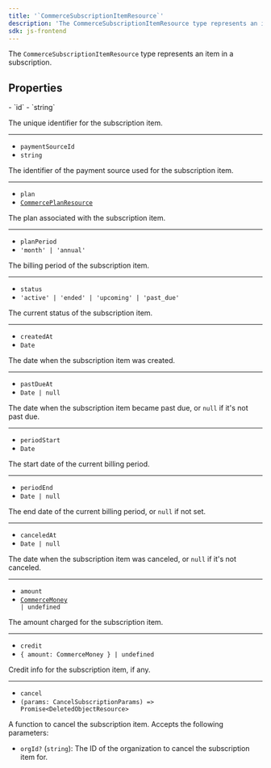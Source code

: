 ```yaml
---
title: '`CommerceSubscriptionItemResource`'
description: 'The CommerceSubscriptionItemResource type represents an item in a subscription.'
sdk: js-frontend
---
```


<Include src="_partials/billing/api-experimental" />

The `CommerceSubscriptionItemResource` type represents an item in a subscription.

## Properties

<Properties>
  - `id`
  - `string`

  The unique identifier for the subscription item.

  ---

  - `paymentSourceId`
  - `string`

  The identifier of the payment source used for the subscription item.

  ---

  - `plan`
  - [`CommercePlanResource`](/docs/references/javascript/types/commerce-plan-resource)

  The plan associated with the subscription item.

  ---

  - `planPeriod`
  - `'month' | 'annual'`

  The billing period of the subscription item.

  ---

  - `status`
  - `'active' | 'ended' | 'upcoming' | 'past_due'`

  The current status of the subscription item.

  ---

  - `createdAt`
  - `Date`

  The date when the subscription item was created.

  ---

  - `pastDueAt`
  - `Date | null`

  The date when the subscription item became past due, or `null` if it's not past due.

  ---

  - `periodStart`
  - `Date`

  The start date of the current billing period.

  ---

  - `periodEnd`
  - `Date | null`

  The end date of the current billing period, or `null` if not set.

  ---

  - `canceledAt`
  - `Date | null`

  The date when the subscription item was canceled, or `null` if it's not canceled.

  ---

  - `amount`
  - <code>[CommerceMoney](/docs/references/javascript/types/commerce-money) | undefined</code>

  The amount charged for the subscription item.

  ---

  - `credit`
  - `{ amount: CommerceMoney } | undefined`

  Credit info for the subscription item, if any.

  ---

  - `cancel`
  - `(params: CancelSubscriptionParams) => Promise<DeletedObjectResource>`

  A function to cancel the subscription item. Accepts the following parameters:

  - `orgId?` (`string`): The ID of the organization to cancel the subscription item for.
</Properties>
